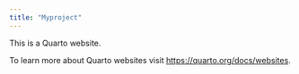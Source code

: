 ```yaml
---
title: "Myproject"
---
```


This is a Quarto website.

To learn more about Quarto websites visit <https://quarto.org/docs/websites>.
